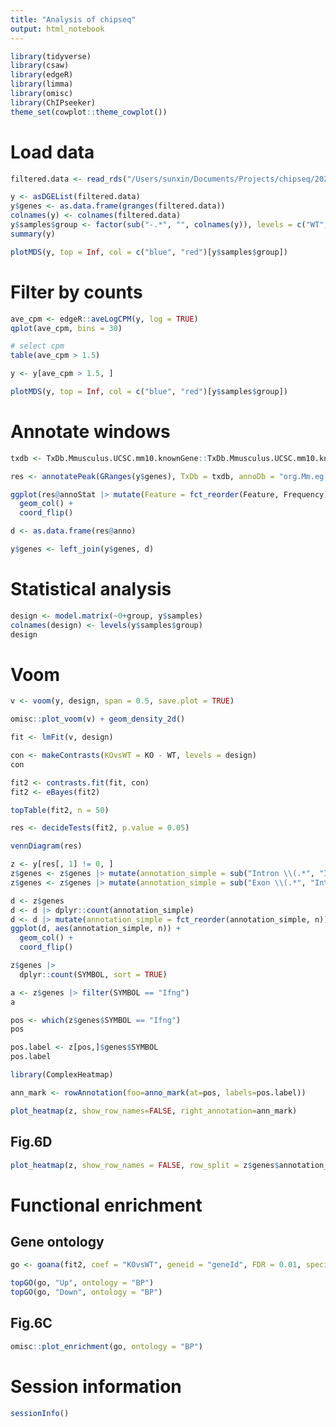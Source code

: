 ```yaml
---
title: "Analysis of chipseq"
output: html_notebook
---
```


```r
library(tidyverse)
library(csaw)
library(edgeR)
library(limma)
library(omisc)
library(ChIPseeker)
theme_set(cowplot::theme_cowplot())
```

# Load data

```r
filtered.data <- read_rds("/Users/sunxin/Documents/Projects/chipseq/20211220/Analysis_in_R/5.csaw/csaw_filtered_subset.rds")
```

```r
y <- asDGEList(filtered.data)
y$genes <- as.data.frame(granges(filtered.data))
colnames(y) <- colnames(filtered.data)
y$samples$group <- factor(sub("-.*", "", colnames(y)), levels = c("WT", "KO"))
summary(y)
```

```r
plotMDS(y, top = Inf, col = c("blue", "red")[y$samples$group])
```

# Filter by counts

```r
ave_cpm <- edgeR::aveLogCPM(y, log = TRUE)
qplot(ave_cpm, bins = 30)
```

```r
# select cpm 
table(ave_cpm > 1.5)
```

```r
y <- y[ave_cpm > 1.5, ]
```

```r
plotMDS(y, top = Inf, col = c("blue", "red")[y$samples$group])
```

# Annotate windows

```r
txdb <- TxDb.Mmusculus.UCSC.mm10.knownGene::TxDb.Mmusculus.UCSC.mm10.knownGene
```

```r
res <- annotatePeak(GRanges(y$genes), TxDb = txdb, annoDb = "org.Mm.eg.db")
```

```r
ggplot(res@annoStat |> mutate(Feature = fct_reorder(Feature, Frequency)), aes(Feature, Frequency)) +
  geom_col() +
  coord_flip()
```

```r
d <- as.data.frame(res@anno)
```

```r
y$genes <- left_join(y$genes, d)
```

# Statistical analysis

```r
design <- model.matrix(~0+group, y$samples)
colnames(design) <- levels(y$samples$group)
design
```

# Voom

```r
v <- voom(y, design, span = 0.5, save.plot = TRUE)
```

```r
omisc::plot_voom(v) + geom_density_2d()
```

```r
fit <- lmFit(v, design)
```

```r
con <- makeContrasts(KOvsWT = KO - WT, levels = design)
con
```

```r
fit2 <- contrasts.fit(fit, con)
fit2 <- eBayes(fit2)
```

```r
topTable(fit2, n = 50)
```

```r
res <- decideTests(fit2, p.value = 0.05)
```

```r
vennDiagram(res)
```

```r
z <- y[res[, 1] != 0, ]
z$genes <- z$genes |> mutate(annotation_simple = sub("Intron \\(.*", "Intron", annotation))
z$genes <- z$genes |> mutate(annotation_simple = sub("Exon \\(.*", "Intron", annotation_simple))
```


```r
d <- z$genes
d <- d |> dplyr::count(annotation_simple)
d <- d |> mutate(annotation_simple = fct_reorder(annotation_simple, n))
ggplot(d, aes(annotation_simple, n)) +
  geom_col() +
  coord_flip()
```


```r
z$genes |> 
  dplyr::count(SYMBOL, sort = TRUE)
```


```r
a <- z$genes |> filter(SYMBOL == "Ifng")
a
```

```r
pos <- which(z$genes$SYMBOL == "Ifng")
pos
```

```r
pos.label <- z[pos,]$genes$SYMBOL
pos.label
```

```r
library(ComplexHeatmap)
```

```r
ann_mark <- rowAnnotation(foo=anno_mark(at=pos, labels=pos.label))
```

```r
plot_heatmap(z, show_row_names=FALSE, right_annotation=ann_mark)
```

## Fig.6D

```r
plot_heatmap(z, show_row_names = FALSE, row_split = z$genes$annotation_simple,right_annotation=ann_mark)
```

# Functional enrichment 

## Gene ontology

```r
go <- goana(fit2, coef = "KOvsWT", geneid = "geneId", FDR = 0.01, species = "Mm")
```

```r
topGO(go, "Up", ontology = "BP")
topGO(go, "Down", ontology = "BP")
```

## Fig.6C

```r
omisc::plot_enrichment(go, ontology = "BP")
```

# Session information

```r
sessionInfo()
```
